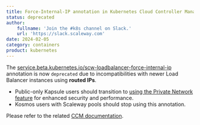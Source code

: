 ```yaml
---
title: Force-Internal-IP annotation in Kubernetes Cloud Controller Manager (CCM)
status: deprecated
author:
    fullname: 'Join the #k8s channel on Slack.'
    url: 'https://slack.scaleway.com'
date: 2024-02-05
category: containers
product: kubernetes
---
```


The [service.beta.kubernetes.io/scw-loadbalancer-force-internal-ip](https://github.com/scaleway/scaleway-cloud-controller-manager/blob/master/docs/loadbalancer-annotations.md#servicebetakubernetesioscw-loadbalancer-force-internal-ip/) annotation is now `deprecated` due to incompatibilities with newer Load Balancer instances using **routed IPs**.

- Public-only Kapsule users should transition to [using the Private Network feature](https://www.scaleway.com/en/docs/containers/kubernetes/reference-content/secure-cluster-with-private-network/#how-can-i-migrate-my-existing-clusters-to-private-networks/) for enhanced security and performance.
- Kosmos users with Scaleway pools should stop using this annotation.

Please refer to the related [CCM documentation](https://github.com/scaleway/scaleway-cloud-controller-manager/blob/master/docs/loadbalancer-annotations.md#servicebetakubernetesioscw-loadbalancer-force-internal-ip/).

